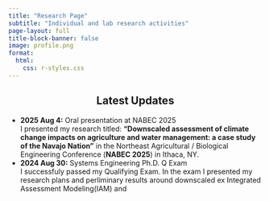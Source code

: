 ```yaml
---
title: "Research Page"
subtitle: "Individual and lab research activities" 
page-layout: full
title-block-banner: false
image: profile.png
format: 
  html: 
    css: r-styles.css
---
```


::: {style="text-align: center; width: 100%"}
# Latest Updates
:::
- **2025 Aug 4:** Oral presentation at NABEC 2025  
  I presented my research titled: **"Downscaled assessment of climate change impacts on agriculture and water management: a case study of the Navajo Nation"** in the Northeast Agricultural / Biological Engineering Conference (**NABEC 2025**) in Ithaca, NY. 
- **2024 Aug 30:** Systems Engineering Ph.D. Q Exam  
I successfuly passed my Qualifying Exam. In the exam I presented my research plans and perliminary results around downscaled ex Integrated Assessment Modeling(IAM) and 

 
<!-- 
### Downscaled Integrated Assessment Modeling
<a href="https://parsakhay.com/Downscaled-IAM-Research-2024/" class="btn btn-primary">Go to Research Page</a> -->
<!-- 
### <span style="color: gray;">(Personal Project) Human Centered Systems Design</span> -->

